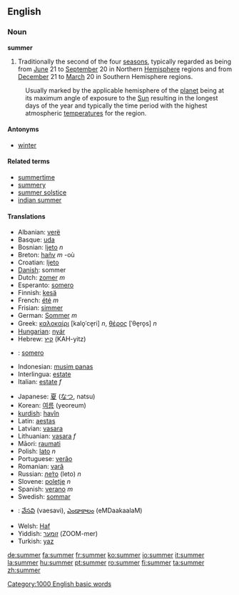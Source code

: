 ==English==

{{rank|leaves|chair|date|854|summer|simply|terrible|Tom}}

===Noun===
'''summer'''
# Traditionally the second of the four [[season]]s, typically regarded as being from [[June]] 21 to [[September]] 20 in Northern [[Hemisphere]] regions and from [[December]] 21 to [[March]] 20 in Southern Hemisphere regions.
:Usually marked by the applicable hemisphere of the [[planet]] being at its maximum angle of exposure to the [[Sun]] resulting in the longest days of the year and  typically the time period with the highest atmospheric [[temperature]]s for the region. 

====Antonyms====
*[[winter]]

====Related terms====
*[[summertime]]
*[[summery]]
*[[summer solstice]]
*[[indian summer]]

==== Translations ====
{{top}}
*Albanian: [[verë]]
*Basque: [[uda]]
*Bosnian: [[ljeto]] ''n''
*Breton: [[hañv]] ''m'' -où
*Croatian: [[ljeto]]
*[[w:Danish language|Danish]]: sommer
*Dutch: [[zomer]] ''m''
*Esperanto: [[somero]]
*Finnish: [[kesä]]
*French: [[été]] ''m''
*Frisian: [[simmer]]
*German: [[Sommer]] ''m''
*Greek: [[καλοκαίρι]] [kalo̞ˈce̞ri] ''n'', [[θέρος]] [ˈθe̞ro̞s] ''n''
*[[Hungarian]]: [[nyár]]
*Hebrew: [[קיץ]] (KAH-yitz)
* {{io}} : [[somero]]
*Indonesian: [[musim panas]]
*Interlingua: [[estate]]
*Italian: [[estate]] ''f''
{{mid}}
*Japanese: [[夏]] ([[なつ]], natsu)
*Korean: [[여름]] (yeoreum)
*[[kurdish]]: [[havîn]]
*Latin: [[aestas]]
*Latvian: [[vasara]] {{f}}
*Lithuanian: [[vasara]] ''f''
*Māori: [[raumati]]
*Polish: [[lato]] ''n''
*Portuguese: [[verão]]
*Romanian: [[vară]] {{f}}
*Russian: [[лето|ле́то]] (leto) ''n''
*Slovene: [[poletje]] ''n''
*Spanish: [[verano]] ''m''
*Swedish: [[sommar]]
*{{te}}: [[వేసవి]] (vaesavi), [[ఎండాకాలం]] (eMDaakaalaM)
*Welsh: [[Haf]]
*Yiddish: [[זומער]] (ZOOM-mer)
*Turkish: [[yaz]]
{{bottom}}

[[Category:1000 English basic words]]

[[de:summer]]
[[fa:summer]]
[[fr:summer]]
[[ko:summer]]
[[io:summer]]
[[it:summer]]
[[la:summer]]
[[hu:summer]]
[[pt:summer]]
[[ro:summer]]
[[fi:summer]]
[[ta:summer]]
[[zh:summer]]